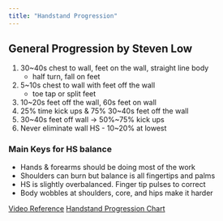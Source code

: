 ```yaml
---
title: "Handstand Progression"
---
```


## General Progression by Steven Low

1. 30~40s chest to wall, feet on the wall, straight line body
    - half turn, fall on feet
2. 5~10s chest to wall with feet off the wall
    - toe tap or split feet
3. 10~20s feet off the wall, 60s feet on wall
4. 25% time kick ups & 75% 30~40s feet off the wall
5. 30~40s feet off wall -> 50%~75% kick ups
6. Never eliminate wall HS - 10~20% at lowest

### Main Keys for HS balance

- Hands & forearms should be doing most of the work
- Shoulders can burn but balance is all fingertips and palms
- HS is slightly overbalanced. Finger tip pulses to correct
- Body wobbles at shoulders, core, and hips make it harder

[Video Reference](https://youtu.be/45SqRV1LsQw)
[Handstand Progression Chart](https://docs.google.com/spreadsheets/d/19l4tVfdTJLheLMwZBYqcw1oeEBPRh8mxngqrCz2YnVg/edit#gid=2032740838)
